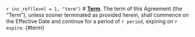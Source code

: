 `r inc_ref(level = 1, "term")`
# **[Term]{.underline}**. The term of this Agreement (the "Term"), unless sooner terminated as provided herein, shall commence on the Effective Date and continue for a period of `r period`, expiring on `r expire`. {#term}
